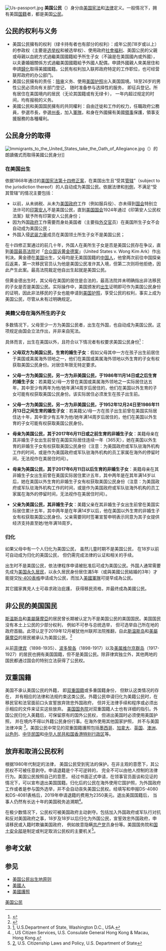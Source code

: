 [[File:Us-passport.jpg|thumb]]
{{美国公民与移民}}
'''美国公民'''（{{lang-en|United States citizen}}）身分由[[美国宪法|美国宪法]]和[[美国法律|法律]]定义。一般情况下，拥有美国[[国籍|国籍]]者，都是美国[[公民|公民]]。

== 公民的权利与义务 ==

* 美国公民擁有的权利（绿卡持有者也有部分的权利）：成年公民(18岁或以上）的参政权（主要是[[选举权|选举权]]和被选举权）、使用政府[[社會福利|社會福利]]、美国公民的父親或母親以血統方式過繼美国國籍給予所生子女（不論是在美国國內或外國），以夫妻婚姻關係方式過繼美国國籍給予外國人配偶，申請外國親人來美居住和申請[[歸化|歸化]]取得美國國籍。公民有权利加入联邦政府特定的工作职位，也可经营联邦政府的办公部门。
* 美国公民擁有的责任：[[陪审团|陪审]]义务、使用[[美国护照|美国护照]]出入美国国境。18至26岁的男性公民必须向有关部门登记， 随时准备参与选择性的服务， 即征兵登记。所有居住在美国境内的居民（无论其国籍或有无绿卡）， 一年内超过规定的时间，均有报税的义务。
* 美國公民和美国国民擁有的共同權利：自由迁徙和工作的权力，任職政府公務員，參選市長，參選[[州長_(美國)|州長]]，加入[[美軍|軍隊]]，和身在外國擁有美國[[領事|領事]]保護，領事支援服務的各種權利。

== 公民身分的取得 ==
[[File:Immigrants_to_the_United_States_take_the_Oath_of_Allegiance.jpg|thumb]]（{{lang|en|Oath of Alliance}}）的朗讀儀式而取得美國公民身分]]
=== 在美国出生 ===
依据1868年通过的[[美国宪法|美国宪法]][[美国宪法第十四修正案|第十四修正案]]，在美国出生且“受其[[司法管轄權|管辖]]”（subject to the jurisdiction thereof）的人自动成为美国公民。依据法律和[[判例|判例]]，不满足“受其管辖”的情况主要包括：

* 以前，从未纳税、从未为[[美国政府|美国政府]]工作（例如服兵役）、亦未得到[[美国国会|国会]]特别立法许可的[[印第安人|印第安人]]不是美国公民，直到[[美国国会|美国国会]]1924年通过《印第安人公民权法案》赋予所有印第安人公民身份；
* 因为外国[[政府|政府]]工作需要而身处美国者（主要指[[外交官|外交官]]员）在美国所生子女不会自动成为美国公民；
* 外国入侵[[武装力量|武装力量]]成员在美国领土所生子女不是美国公民；

在十四修正案通过的前几十年，外国人在美所生子女是否是美国公民存在争议，直到[[美国最高法院|美国最高法院]]对「[[合众国诉黄金德案|合众国诉黄金德案]]」（United States v. Wong Kim Ark）作出判决。黄金德在[[美国|美国]]出生，父母均是无美国国籍的[[中国人|中国人]]，他曾两次前往中国探亲后返美，第一次移民官员认为他是美国公民准许其入境，但第二次则将他拒绝，因此产生此案。最高法院裁定他自出生起就是美国公民。

但黄金德出生时，其父母在美国的居住是合法的，最高法院并未明确指出非法移民的子女是否是美国公民。实际操作中，美国颁发的[[出生|出生]]证明即可作为美国公民身份的证明，因此非法移民的子女也能申请到[[美国护照|美国护照]]，享受公民的权利，事实上成为美国公民，尽管从未有过明确规定。

=== 美籍父母在海外所生的子女 ===

多数情况下，父母至少一方为美国公民者，出生在外国，也自动成为美国公民。这项规定由国会立法作出，并非来自宪法。

具体而言，出生在美国以外，且符合以下情况者有权要求美国公民身份<ref>{{cite web |title=出生 |url=https://china.usembassy-china.org.cn/zh/birth-zh/ |website=美国驻华大使馆和领事馆 |accessdate=2022-03-04}}</ref>：

* '''父母双方为美国公民，生育的婚生子女'''：假如父母其中一方在孩子出生前居住于美国或美属海外领地之一，他们在美国或美属海外领地以外生育的子女有权获取美国公民身份。对居住年限无特定要求。

* '''父母一方为美国公民，另一方为非美国公民，于1986年11月14日或之后生育的婚生子女'''：若美籍父/母一方曾在美国或美属海外领地之一实际居住达五年，其中至少有两年为他/她年满14周岁后居住的，他们在美国以外生育的子女可能有权获取美国公民身份。该实际居住必须发生在孩子出生前。

* '''父母一方为美国公民，另一方为非美国公民，于1952年12月24日至1986年11月13日之间生育的婚生子女'''：若美籍父/母一方在孩子出生前曾在美国实际居住达十年，其中至少有五年为他/她年满14周岁后居住的，他们在美国以外生育的子女可能有权获取美国公民身份。

* '''母亲为美国公民，其于2017年6月11日或之前生育的非婚生子女'''：美籍母亲在其非婚生子女出生前曾在美国实际居住连续一年（365天），她在美国以外生育的非婚生子女有权获取美国公民身份（注意：为美国政府或军队驻海外机构工作的时间，或是作为美国政府或军队驻海外机构的员工家属在海外的停留时间，无法视作在美居住时间）。

* '''母亲为美国公民，其于2017年6月11日以后生育的非婚生子女'''：美籍母亲在其非婚生子女出生前曾在美国实际居住累计五年，其中两年是在其年满14岁以后，她在美国以外生育的非婚生子女有权获取美国公民身份（注意：为美国政府或军队驻海外机构工作的时间，或是作为美国政府或军队驻海外机构的员工家属在海外的停留时间，无法视作在美居住时间）。

* '''父亲为美国公民，其非婚生子女'''：美籍父亲在其非婚生子女出生前曾在美国实际居住累计五年，其中两年是在年满14岁以后，他在美国以外生育的非婚生子女有权获取美国公民身份。父亲需要同时签署宣誓申明表示同意为其子女提供经济支持直至她/他年满18周岁。

=== 归化 ===

如果父母中有一个人归化为美国公民， 虽然儿童时期不是美国公民， 在18岁以前可自动成为归化的美国公民， 但仍需完成法律的认证和相关的手续。

出生时不是美国公民，依法律程序申请被批准后可成为美国公民。外国人通常需要先成为[[美国永久居民|美国永久居民]]，以永久居民身份居住滿5年（或與美國公民結婚的3年）才能提交[[N-400_(表格)|N-400表格]]申请成为公民，而加入[[美國軍隊|美國軍隊]]可提早成為公民。

其它國家異見人士可尋求政治庇護， 获得移民资格，并最终成為美國公民。

== 非公民的美国国民 ==

[[斯温斯岛|斯温斯岛]]和[[美屬薩摩亞|美屬薩摩亞]]的居民曾长期被认定为不是美国公民的美国国民。美国国民没有本土上公民的少部分权利， 例如不可参与总统选举， 但可选举自己所在地的政府首脑。此项认定于2019年12月被犹他州联邦法院推翻，自此[[斯温斯岛|斯温斯岛]]和[[美屬薩摩亞|美屬薩摩亞]]的居民被承认为美国公民。<ref>{{cite news |author1=Priscilla Alvarez |title=Federal judge rules American Samoans are US citizens by birth |url=https://www.cnn.com/2019/12/12/politics/american-samoa-citizenship/index.html |accessdate=2020-01-28 |agency=CNN |date=2019-12-12}}</ref>

从前[[菲律宾|菲律宾]]（1898-1935）、[[波多黎各|波多黎各]]（1898-1917）以及[[美属维尔京群岛|美属维尔京群岛]]（1917-1927）的居民也拥有美国国籍，但不是美国公民。除菲律宾独立外，其他两地的国民都通过国会的特别立法获得了公民权。

== 双重国籍 ==

美国不承认美国公民的外籍， 即[[双重国籍|双重国籍]]或多重国籍身份， 但默认这类情况的存在， 并有相应的法律和法规约束这类公民。外籍公民申请归化为美籍公民时，在移民官和法官面前口头宣誓放弃效忠外国政府， 但并无法律手续和程序或必须出示相应的文件来证实这些放弃。 [[美国国务院|美国国务院]]对双重国籍人士也有详细的指引。外国公民归化入美籍后，可保留原有的国外公民权， 但进出美国时必须使用美国护照， 并在境内不得以外籍公民身份行事。在海外使用其他国家护照， 并不与美国法律冲突 <ref>[https://travel.state.gov/content/travel/en/legal/travel-legal-considerations/Advice-about-Possible-Loss-of-US-Nationality-Dual-Nationality/Dual-Nationality.html], U.S.Department of State, Washington D.C., USA.</ref>。美国公民中常见的双重国籍護照包括[[墨西哥|墨西哥]]、[[加拿大|加拿大]]、[[英国|英国]]、[[澳洲|澳洲]]、 [[以色列|以色列]]、[[中华民国|中华民国]]和[[中华人民共和国香港特别行政区|中华人民共和国香港特别行政区]]等。

== 放弃和取消公民权利 ==

根据1980年代制定的法律， 美国公民受到宪法的保护。在非主观的意愿下，其公民权不可被任意剥夺。申请退籍是个不可逆转的， 完全不可以由他人控制的法律行为。美国公民按照自己的意愿， 经过书面正式申请，在领事官员面谈和见证的情况下，可以宣布退出美国国籍。归化后的公民在海外使用它国护照，为外国政府工作或者是参与国外选举，并不会自动丧失美国公民权。经填写和申报DS-4080和DS-4081表格后，2019年申请退籍的费用为2350美元。退出美国国籍后， 当事人仍然有长达十年的美国税务追溯期<ref> [https://hk.usconsulate.gov/u-s-citizen-services/citizenship-services/ ], US Citizen Services,  U.S. Consulate General Hong Kong & Macau, Hong Kong.</ref>。

在极少数情况下，公民权可被美国政府主动剥夺。包括加入外国政府或军队行对抗和反对美国政府之事，18岁及18岁以后归化为外国公民，宣誓效忠外国政府，申请移民或入籍时欺骗美国政府， 例如故意隐瞒[[共产党|共产党]]员身份等。美国国务院和[[国土安全部|国土安全部]]是制定或判定取消公民权的主要机关<ref> [https://travel.state.gov/content/travel/en/legal/travel-legal-considerations/us-citizenship.html], U.S. Citizenship Laws and Policy, U.S. Department of State </ref>。

== 参考文献 ==
{{Reflist}}

== 参见 ==
*[[美国公民出生地原则|美国公民出生地原则]]
*[[美國人|美國人]]
*[[美國護照|美國護照]]

[[Category:美国公民|]]